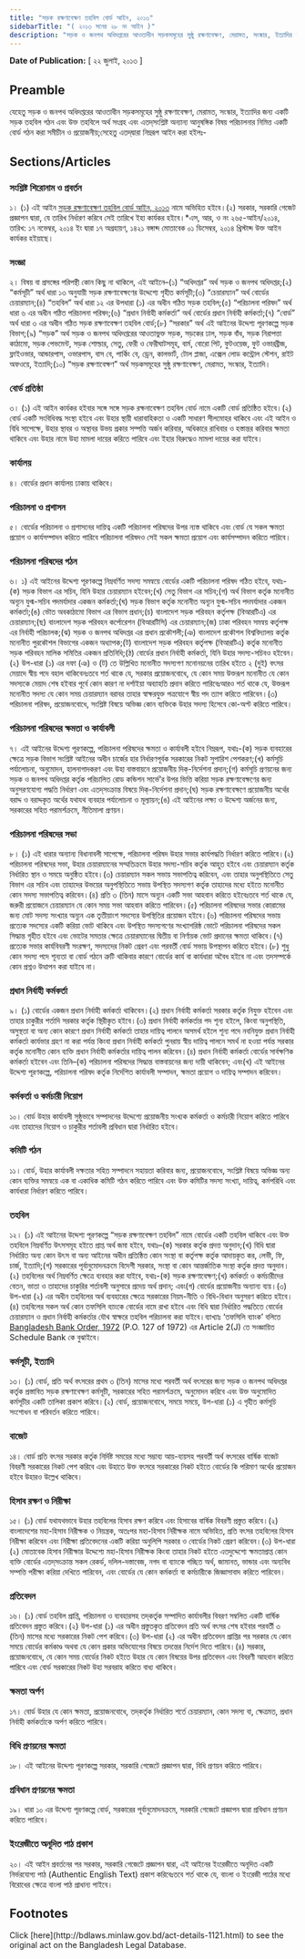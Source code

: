 ```yaml
---
title: "সড়ক রক্ষণাবেক্ষণ তহবিল বোর্ড আইন, ২০১৩"
sidebarTitle: "( ২০১৩ সনের ২৮ নং আইন )"
description: "সড়ক ও জনপথ অধিদপ্তরের আওতাধীন সড়কসমূহের সুষ্ঠু রক্ষণাবেক্ষণ, মেরামত, সংস্কার, ইত্যাদির জন্য একটি সড়ক তহবিল গঠন এবং উক্ত তহবিলে অর্থ সংগ্রহ এবং এতদ্‌সংশ্লিষ্ট অন্যান্য আনুষঙ্গিক বিষয় পরিচালনার নিমিত্ত একটি বোর্ড গঠন করিবার লক্ষ্যে প্রণীত আইন"
---
```


**Date of Publication:** [ ২২ জুলাই, ২০১৩ ]

## Preamble

যেহেতু সড়ক ও জনপথ অধিদপ্তরের আওতাধীন সড়কসমূহের সুষ্ঠু রক্ষণাবেক্ষণ, মেরামত, সংস্কার, ইত্যাদির জন্য একটি সড়ক তহবিল গঠন এবং উক্ত তহবিলে অর্থ সংগ্রহ এবং এতদ্‌সংশ্লিষ্ট অন্যান্য আনুষঙ্গিক বিষয় পরিচালনার নিমিত্ত একটি বোর্ড গঠন করা সমীচীন ও প্রয়োজনীয়;সেহেতু এতদ্‌দ্বারা নিম্নরূপ আইন করা হইলঃ-

## Sections/Articles

### সংশ্লিষ্ট শিরোনাম ও প্রবর্তন

১। (১) এই আইন [সড়ক রক্ষণাবেক্ষণ তহবিল বোর্ড আইন, ২০১৩](/act-1121.html "সড়ক রক্ষণাবেক্ষণ তহবিল বোর্ড আইন, ২০১৩") নামে অভিহিত হইবে।(২) সরকার, সরকারি গেজেট প্রজ্ঞাপন দ্বারা, যে তারিখ নির্ধারণ করিবে সেই তারিখে ইহা কার্যকর হইবে।\*এস, আর, ও নং ২৬৫-আইন/২০১৪, তারিখ: ১৭ নভেম্বর, ২০১৪ ইং দ্বারা ১৭ অগ্রহায়ণ, ১৪২১ বঙ্গাব্দ মোতাবেক ০১ ডিসেম্বর, ২০১৪ খ্রিস্টাব্দ উক্ত আইন কার্যকর হইয়াছে।

### সংজ্ঞা

২। বিষয় বা প্রসঙ্গের পরিপন্থী কোন কিছু না থাকিলে, এই আইনে–(১) “অধিদপ্তর” অর্থ সড়ক ও জনপথ অধিদপ্তর;(২) “কর্মসূচী” অর্থ ধারা ১৩ অনুযায়ী সড়ক রক্ষণাবেক্ষণের উদ্দেশ্যে গৃহীত কর্মসূচী;(৩) “চেয়ারম্যান” অর্থ বোর্ডের চেয়ারম্যান;(৪) “তহবিল” অর্থ ধারা ১২ এর উপধারা (১) এর অধীন গঠিত সড়ক তহবিল;(৫) “পরিচালনা পরিষদ” অর্থ ধারা ৬ এর অধীন গঠিত পরিচালনা পরিষদ;(৬) “প্রধান নির্বাহী কর্মকর্তা” অর্থ বোর্ডের প্রধান নির্বাহী কর্মকর্তা;(৭) “বোর্ড” অর্থ ধারা ৩ এর অধীন গঠিত সড়ক রক্ষণাবেক্ষণ তহবিল বোর্ড;(৮) “সরকার” অর্থ এই আইনের উদ্দেশ্য পূরণকল্পে সড়ক বিভাগ;(৯) “সড়ক” অর্থ সড়ক ও জনপথ অধিদপ্তরের আওতাভুক্ত সড়ক, সড়কের ঢাল, সড়ক বাঁধ, সড়ক নিরাপত্তা কাঠামো, সড়ক পেভমেন্ট, সড়ক শোল্ডার, সেতু, ফেরী ও ফেরীঘাটসমূহ, বার্ম, বোরো পিট, ফুটওয়েজ, ফুট ওভারব্রীজ, ফ্লাইওভার, আন্ডারপাস, ওভারপাস, বাস বে, পার্কিং বে, ড্রেন, কালভার্ট, টোল প্লাজা, এক্সেল লোড কন্ট্রোল স্টেশন, রাইট অফওয়ে, ইত্যাদি;(১০) “সড়ক রক্ষণাবেক্ষণ” অর্থ সড়কসমূহের সুষ্ঠু রক্ষণাবেক্ষণ, মেরামত, সংস্কার, ইত্যাদি।

### বোর্ড প্রতিষ্ঠা

৩। (১) এই আইন কার্যকর হইবার সঙ্গে সঙ্গে সড়ক রক্ষনাবেক্ষণ তহবিল বোর্ড নামে একটি বোর্ড প্রতিষ্ঠিত হইবে।(২) বোর্ড একটি সংবিধিবদ্ধ সংস্থা হইবে এবং উহার স্থায়ী ধারাবাহিকতা ও একটি সাধারণ সীলমোহর থাকিবে এবং এই আইন ও বিধি সাপেক্ষে, উহার স্থাবর ও অস্থাবর উভয় প্রকার সম্পত্তি অর্জন করিবার, অধিকারে রাখিবার ও হস্তান্তর করিবার ক্ষমতা থাকিবে এবং উহার নামে উহা মামলা দায়ের করিতে পারিবে এবং ইহার বিরুদ্ধেও মামলা দায়ের করা যাইবে।

### কার্যালয়

৪। বোর্ডের প্রধান কার্যালয় ঢাকায় থাকিবে।

### পরিচালনা ও প্রশাসন

৫। বোর্ডের পরিচালনা ও প্রশাসনের দায়িত্ব একটি পরিচালনা পরিষদের উপর ন্যস্ত থাকিবে এবং বোর্ড যে সকল ক্ষমতা প্রয়োগ ও কার্যসম্পাদন করিতে পারিবে পরিচালনা পরিষদও সেই সকল ক্ষমতা প্রয়োগ এবং কার্যসম্পাদন করিতে পারিবে।

### পরিচালনা পরিষদের গঠন

৬। ১) এই আইনের উদ্দেশ্য পূরণকল্পে নিম্নবর্ণিত সদস্য সমন্বয়ে বোর্ডের একটি পরিচালনা পরিষদ গঠিত হইবে, যথাঃ-(ক) সড়ক বিভাগ এর সচিব, যিনি উহার চেয়ারম্যান হইবেন;(খ) সেতু বিভাগ এর সচিব;(গ) অর্থ বিভাগ কর্তৃক মনোনীত অন্যূন যুগ্ম-সচিব পদমর্যাদার একজন কর্মকর্তা;(ঘ) সড়ক বিভাগ কর্তৃক মনোনীত অন্যূন যুগ্ম-সচিব পদমর্যাদার একজন কর্মকর্তা;(ঙ) ভৌত অবকাঠামো বিভাগ এর বিভাগ প্রধান;(চ) বাংলাদেশ সড়ক পরিবহন কর্তৃপক্ষ (বিআরটিএ) এর চেয়ারম্যান;(ছ) বাংলাদেশ সড়ক পরিবহন কর্পোরেশন (বিআরটিসি) এর চেয়ারম্যান;(জ) ঢাকা পরিবহন সমন্বয় কর্তৃপক্ষ এর নির্বাহী পরিচালক;(ঝ) সড়ক ও জনপথ অধিদপ্তর এর প্রধান প্রকৌশলী;(ঞ) বাংলাদেশ প্রকৌশল বিশ্ববিদ্যালয় কর্তৃক মনোনীত পুরকৌশল বিভাগের একজন অধ্যাপক;(ট) বাংলাদেশ সড়ক পরিবহন কর্তৃপক্ষ (বিআরটিএ) কর্তৃক মনোনীত সড়ক পরিবহন মালিক সমিতির একজন প্রতিনিধি;(ঠ) বোর্ডের প্রধান নির্বাহী কর্মকর্তা, যিনি উহার সদস্য-সচিবও হইবেন।(২) উপ-ধারা (১) এর দফা (ঞ) ও (ট) তে উল্লিখিত মনোনীত সদস্যগণ মনোনয়নের তারিখ হইতে ২ (দুই) বৎসর মেয়াদে স্বীয় পদে বহাল থাকিবেনঃতবে শর্ত থাকে যে, সরকার প্রয়োজনবোধে, যে কোন সময় উক্তরূপ মনোনীত যে কোন সদস্যকে মেয়াদ শেষ হইবার পূর্বে কোন কারণ না দর্শাইয়া অব্যাহতি প্রদান করিতে পারিবেঃআরও শর্ত থাকে যে, উক্তরূপ মনোনীত সদস্য যে কোন সময় চেয়ারম্যান বরাবর তাহার স্বাক্ষরযুক্ত পত্রযোগে স্বীয় পদ ত্যাগ করিতে পারিবেন।(৩) পরিচালনা পরিষদ, প্রয়োজনবোধে, সংশ্লিষ্ট বিষয়ে অভিজ্ঞ কোন ব্যক্তিকে উহার সদস্য হিসেবে কো-অপ্ট করিতে পারিবে।

### পরিচালনা পরিষদের ক্ষমতা ও কার্যাবলী

৭। এই আইনের উদ্দেশ্য পূরণকল্পে, পরিচালনা পরিষদের ক্ষমতা ও কার্যাবলী হইবে নিম্নরূপ, যথাঃ-(ক) সড়ক ব্যবহারের ক্ষেত্রে সড়ক বিভাগ সংশ্লিষ্ট আইনের অধীন চার্জের হার নির্ধারণপূর্বক সরকারের নিকট সুপারিশ পেশকরণ;(খ) কর্মসূচি পর্যালোচনা, অনুমোদন, হালনাগাদকরণ এবং উহা বাস্তবায়নে প্রয়োজনীয় দিক্-নির্দেশনা প্রদান;(গ) কর্মসূচি প্রণয়নের জন্য সড়ক ও জনপথ অধিদপ্তর কর্তৃক পরিচালিত রোড কন্ডিশন সার্ভে’র উপর ভিত্তি করিয়া সড়ক রক্ষণাবেক্ষণের জন্য অনুসরণযোগ্য পদ্ধতি নির্ধারণ এবং এতদ্‌সংক্রান্ত বিষয়ে দিক্-নির্দেশনা প্রদান;(ঘ) সড়ক রক্ষণাবেক্ষণে প্রয়োজনীয় অর্থের বরাদ্দ ও বরাদ্দকৃত অর্থের যথাযথ ব্যবহার পর্যালোচনা ও মূল্যায়ন;(ঙ) এই আইনের লক্ষ্য ও উদ্দেশ্য অর্জনের জন্য, সরকারের সহিত পরামর্শক্রমে, নীতিমালা প্রণয়ন।

### পরিচালনা পরিষদের সভা

৮। (১) এই ধারার অন্যান্য বিধানাবলী সাপেক্ষে, পরিচালনা পরিষদ উহার সভার কার্যপদ্ধতি নির্ধারণ করিতে পারিবে।(২) পরিচালনা পরিষদের সভা, উহার চেয়ারম্যানের সম্মতিক্রমে উহার সদস্য-সচিব কর্তৃক আহুত হইবে এবং চেয়ারম্যান কর্তৃক নির্ধারিত স্থান ও সময়ে অনুষ্ঠিত হইবে।(৩) চেয়ারম্যান সকল সভায় সভাপতিত্ব করিবেন, এবং তাহার অনুপস্থিতিতে সেতু বিভাগ এর সচিব এবং তাহাদের উভয়ের অনুপস্থিতিতে সভায় উপস্থিত সদস্যগণ কর্তৃক তাহাদের মধ্যে হইতে মনোনীত কোন সদস্য সভাপতিত্ব করিবেন।(৪) প্রতি ৩ (তিন) মাসে অন্যূন একটি সভা আহবান করিতে হইবেঃতবে শর্ত থাকে যে, জরুরী প্রয়োজনে চেয়ারম্যান যে কোন সময় সভা আহবান করিতে পারিবেন।(৫) পরিচালনা পরিষদের সভার কোরামের জন্য মোট সদস্য সংখ্যার অন্যূন এক তৃতীয়াংশ সদস্যের উপস্থিতির প্রয়োজন হইবে।(৬) পরিচালনা পরিষদের সভায় প্রত্যেক সদস্যের একটি করিয়া ভোট থাকিবে এবং উপস্থিত সদস্যগণের সংখ্যাগরিষ্ঠ ভোটে পরিচালনা পরিষদের সকল সিদ্ধান্ত গৃহীত হইবে এবং ভোটের সমতার ক্ষেত্রে চেয়ারম্যানের দ্বিতীয় বা নির্ণায়ক ভোট প্রদানের ক্ষমতা থাকিবে।(৭) প্রত্যেক সভার কার্যবিবরণী সংরক্ষণ, সদস্যদের নিকট প্রেরণ এবং পরবর্তী বোর্ড সভায় উপস্থাপন করিতে হইবে।(৮) শুধু কোন সদস্য পদে শূন্যতা বা বোর্ড গঠনে ত্রুটি থাকিবার কারণে বোর্ডের কার্য বা কার্যধারা অবৈধ হইবে না এবং তদসম্পর্কে কোন প্রশ্নও উত্থাপন করা যাইবে না।

### প্রধান নির্বাহী কর্মকর্তা

৯। (১) বোর্ডের একজন প্রধান নির্বাহী কর্মকর্তা থাকিবেন।(২) প্রধান নির্বাহী কর্মকর্তা সরকার কর্তৃক নিযুক্ত হইবেন এবং তাহার চাকুরীর শর্তাদি সরকার কর্তৃক স্থিরীকৃত হইবে।(৩) প্রধান নির্বাহী কর্মকর্তার পদ শূন্য হইলে, কিংবা অনুপস্থিতি, অসুস্থতা বা অন্য কোন কারণে প্রধান নির্বাহী কর্মকর্তা তাহার দায়িত্ব পালনে অসমর্থ হইলে শূন্য পদে নবনিযুক্ত প্রধান নির্বাহী কর্মকর্তা কার্যভার গ্রহণ না করা পর্যন্ত কিংবা প্রধান নির্বাহী কর্মকর্তা পুনরায় স্বীয় দায়িত্ব পালনে সমর্থ না হওয়া পর্যন্ত সরকার কর্তৃক মনোনীত কোন ব্যক্তি প্রধান নির্বাহী কর্মকর্তার দায়িত্ব পালন করিবেন।(৪) প্রধান নির্বাহী কর্মকর্তা বোর্ডের সার্বক্ষণিক কর্মকর্তা হইবেন এবং তিনি–(ক) পরিচালনা পরিষদের সিদ্ধান্ত বাস্তবায়নের জন্য দায়ী থাকিবেন; এবং(খ) এই আইনের উদ্দেশ্য পূরণকল্পে, পরিচালনা পরিষদ কর্তৃক নির্দেশিত কার্যাবলী সম্পাদন, ক্ষমতা প্রয়োগ ও দায়িত্ব সম্পাদন করিবেন।

### কর্মকর্তা ও কর্মচারী নিয়োগ

১০। বোর্ড উহার কার্যাবলী সুষ্ঠুভাবে সম্পাদনের উদ্দেশ্যে প্রয়োজনীয় সংখ্যক কর্মকর্তা ও কর্মচারী নিয়োগ করিতে পারিবে এবং তাহাদের নিয়োগ ও চাকুরীর শর্তাবলী প্রবিধান দ্বারা নির্ধারিত হইবে।

### কমিটি গঠন

১১। বোর্ড, উহার কার্যাবলী দক্ষতার সহিত সম্পাদনে সহায়তা করিবার জন্য, প্রয়োজনবোধে, সংশ্লিষ্ট বিষয়ে অভিজ্ঞ অন্য কোন ব্যক্তির সমন্বয়ে এক বা একাধিক কমিটি গঠন করিতে পারিবে এবং উক্ত কমিটির সদস্য সংখ্যা, দায়িত্ব, কর্মপরিধি এবং কার্যধারা নির্ধারণ করিতে পারিবে।

### তহবিল

১২। (১) এই আইনের উদ্দেশ্য পূরণকল্পে “সড়ক রক্ষণাবেক্ষণ তহবিল” নামে বোর্ডের একটি তহবিল থাকিবে এবং উক্ত তহবিলে নিম্নবর্ণিত উৎসসমূহ হইতে প্রাপ্ত অর্থ জমা হইবে, যথাঃ–(ক) সরকার কর্তৃক প্রদত্ত অনুদান;(খ) বিধি দ্বারা নির্ধারিত অন্য কোন উৎস বা অন্য আইনের অধীন প্রতিষ্ঠিত কোন সংস্থা বা কর্তৃপক্ষ কর্তৃক আদায়কৃত কর, লেভী, ফি, চার্জ, ইত্যাদি;(গ) সরকারের পূর্বানুমোদনক্রমে বিদেশী সরকার, সংস্থা বা কোন আন্তর্জাতিক সংস্থা কর্তৃক প্রদত্ত অনুদান।(২) তহবিলের অর্থ নিম্নবর্ণিত ক্ষেত্রে ব্যবহার করা যাইবে, যথাঃ-(ক) সড়ক রক্ষণাবেক্ষণ;(খ) কর্মকর্তা ও কর্মচারীদের বেতন, ভাতা ও তাহাদের চাকুরির শর্তাবলী অনুসারে প্রদেয় অর্থ প্রদান; এবং(গ) বোর্ডের প্রয়োজনীয় অন্যান্য ব্যয়।(৩) উপ-ধারা (২) এর অধীন তহবিলের অর্থ ব্যবহারের ক্ষেত্রে সরকারের নিয়ম-নীতি ও বিধি-বিধান অনুসরণ করিতে হইবে।(৪) তহবিলের সকল অর্থ কোন তফসিলি ব্যাংকে বোর্ডের নামে রাখা হইবে এবং বিধি দ্বারা নির্ধারিত পদ্ধতিতে বোর্ডের চেয়ারম্যান ও প্রধান নির্বাহী কর্মকর্তার যৌথ স্বাক্ষরে তহবিল পরিচালনা করা যাইবে।ব্যাখ্যাঃ ‘তফসিলি ব্যাংক’ বলিতে [Bangladesh Bank Order, 1972](/act-415.html "Bangladesh Bank Order, 1972 ") (P.O. 127 of 1972) এর Article 2(J) তে সংজ্ঞায়িত Schedule Bank কে বুঝাইবে।

### কর্মসূচী, ইত্যাদি

১৩। (১) বোর্ড, প্রতি অর্থ বৎসরের প্রথম ৩ (তিন) মাসের মধ্যে পরবর্তী অর্থ বৎসরের জন্য সড়ক ও জনপথ অধিদপ্তর কর্তৃক প্রস্তাবিত সড়ক রক্ষণাবেক্ষণ কর্মসূচী, সরকারের সহিত পরামর্শক্রমে, অনুমোদন করিবে এবং উক্ত অনুমোদিত কর্মসূচীর একটি তালিকা প্রকাশ করিবে।(২) বোর্ড, প্রয়োজনবোধে, সময়ে সময়ে, উপ-ধারা (১) এ গৃহীত কর্মসূচি সংশোধন বা পরিবর্তন করিতে পারিবে।

### বাজেট

১৪। বোর্ড প্রতি বৎসর সরকার কর্তৃক নির্দিষ্ট সময়ের মধ্যে সম্ভাব্য আয়-ব্যয়সহ পরবর্তী অর্থ বৎসরের বার্ষিক বাজেট বিবরণী সরকারের নিকট পেশ করিবে এবং উহাতে উক্ত বৎসরে সরকারের নিকট হইতে বোর্ডের কি পরিমাণ অর্থের প্রয়োজন হইবে উহারও উল্লেখ থাকিবে।

### হিসাব রক্ষণ ও নিরীক্ষা

১৫। (১) বোর্ড যথাযথভাবে উহার তহবিলের হিসাব রক্ষণ করিবে এবং হিসাবের বার্ষিক বিবরণী প্রস্তুত করিবে।(২) বাংলাদেশের মহা-হিসাব নিরীক্ষক ও নিয়ন্ত্রক, অতঃপর মহা-হিসাব নিরীক্ষক নামে অভিহিত, প্রতি বৎসর তহবিলের হিসাব নিরীক্ষা করিবেন এবং নিরীক্ষা প্রতিবেদনের একটি করিয়া অনুলিপি সরকার ও বোর্ডের নিকট প্রেরণ করিবেন।(৩) উপ-ধারা (২) মোতাবেক হিসাব নিরীক্ষার উদ্দেশ্যে মহা-হিসাব নিরীক্ষক কিংবা তাহার নিকট হইতে এতদুদ্দেশ্যে ক্ষমতাপ্রাপ্ত কোন ব্যক্তি বোর্ডের এতদ্‌সংক্রান্ত সকল রেকর্ড, দলিল-দস্তাবেজ, নগদ বা ব্যাংকে গচ্ছিত অর্থ, জামানত, ভান্ডার এবং অন্যবিধ সম্পত্তি পরীক্ষা করিয়া দেখিতে পারিবেন, এবং বোর্ডের যে কোন কর্মকর্তা বা কর্মচারীকে জিজ্ঞাসাবাদ করিতে পারিবেন।

### প্রতিবেদন

১৬। (১) বোর্ড তহবিল প্রাপ্তি, পরিচালনা ও ব্যবহারসহ তদ্‌কর্তৃক সম্পাদিত কার্যাবলীর বিবরণ সম্বলিত একটি বার্ষিক প্রতিবেদন প্রস্তুত করিবে।(২) উপ-ধারা (১) এর অধীন প্রস্তুতকৃত প্রতিবেদন প্রতি অর্থ বৎসর শেষ হইবার পরবর্তী ৩ (তিন) মাসের মধ্যে সরকারের নিকট পেশ করিবে।(৩) উপ-ধারা (২) এর অধীন প্রতিবেদন প্রাপ্তির পর সরকার যে কোন সময়ে বোর্ডের কর্মকাণ্ড অথবা যে কোন প্রকার অভিযোগের বিষয়ে তদন্তের নির্দেশ দিতে পারিবে।(৪) সরকার, প্রয়োজনবোধে, যে কোন সময় বোর্ডের নিকট হইতে উহার যে কোন বিষয়ের উপর প্রতিবেদন এবং বিবরণী আহবান করিতে পারিবে এবং বোর্ড সরকারের নিকট উহা সরবরাহ করিতে বাধ্য থাকিবে।

### ক্ষমতা অর্পণ

১৭। বোর্ড উহার যে কোন ক্ষমতা, প্রয়োজনবোধে, তদ্‌কর্তৃক নির্ধারিত শর্তে চেয়ারম্যান, কোন সদস্য বা, ক্ষেত্রমত, প্রধান নির্বাহী কর্মকর্তাকে অর্পণ করিতে পারিবে।

### বিধি প্রণয়নের ক্ষমতা

১৮। এই আইনের উদ্দেশ্য পূরণকল্পে সরকার, সরকারি গেজেটে প্রজ্ঞাপন দ্বারা, বিধি প্রণয়ন করিতে পারিবে।

### প্রবিধান প্রণয়নের ক্ষমতা

১৯। ধারা ১০ এর উদ্দেশ্য পূরণকল্পে বোর্ড, সরকারের পূর্বানুমোদনক্রমে, সরকারি গেজেটে প্রজ্ঞাপন দ্বারা প্রবিধান প্রণয়ন করিতে পারিবে।

### ইংরেজীতে অনূদিত পাঠ প্রকাশ

২০। এই আইন প্রবর্তনের পর সরকার, সরকারি গেজেটে প্রজ্ঞাপন দ্বারা, এই আইনের ইংরেজীতে অনূদিত একটি নির্ভরযোগ্য পাঠ (Authentic English Text) প্রকাশ করিবেঃতবে শর্ত থাকে যে, বাংলা ও ইংরেজী পাঠের মধ্যে বিরোধের ক্ষেত্রে বাংলা পাঠ প্রাধান্য পাইবে।

## Footnotes

<Note>
  Click [here](http://bdlaws.minlaw.gov.bd/act-details-1121.html) to see the original act on the Bangladesh Legal Database.
</Note>
